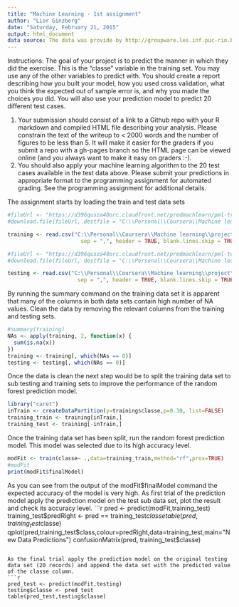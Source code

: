 ```yaml
---
title: "Machine Learning - 1st assignment"
author: "Lior Ginzberg"
date: "Saturday, February 21, 2015"
output: html_document
data source: The data was provide by http://groupware.les.inf.puc-rio.br/har
---
```


Instructions: The goal of your project is to predict the manner in which they did the exercise. This is the "classe" variable in the training set. You may use any of the other variables to predict with. You should create a report describing how you built your model, how you used cross validation, what you think the expected out of sample error is, and why you made the choices you did. You will also use your prediction model to predict 20 different test cases. 

1. Your submission should consist of a link to a Github repo with your R markdown and compiled HTML file describing your analysis. Please constrain the text of the writeup to < 2000 words and the number of figures to be less than 5. It will make it easier for the graders if you submit a repo with a gh-pages branch so the HTML page can be viewed online (and you always want to make it easy on graders :-).
2. You should also apply your machine learning algorithm to the 20 test cases available in the test data above. Please submit your predictions in appropriate format to the programming assignment for automated grading. See the programming assignment for additional details. 

The assignment starts by loading the train and test data sets
```r
#fileUrl <- "https://d396qusza40orc.cloudfront.net/predmachlearn/pml-training.csv"
#download.file(fileUrl, destfile = "C:\\Personal\\Coursera\\Machine learning\\project\\training.csv")

training <- read.csv("C:\\Personal\\Coursera\\Machine learning\\project\\training.csv", 
                       sep = ",", header = TRUE, blank.lines.skip = TRUE, na.strings = c("NA", ""))

#fileUrl <- "https://d396qusza40orc.cloudfront.net/predmachlearn/pml-testing.csv"
#download.file(fileUrl, destfile = "C:\\Personal\\Coursera\\Machine learning\\project\\test.csv")

testing <- read.csv("C:\\Personal\\Coursera\\Machine learning\\project\\test.csv", 
                      sep = ",", header = TRUE, blank.lines.skip = TRUE, na.strings = c("NA", ""))
```


By running the summary command on the training data set it is apparent that many of the columns in both data sets contain high number of NA values. Clean the data by removing the relevant columns from the training and testing sets.
```r
#summary(training)
NAs <- apply(training, 2, function(x) {
  sum(is.na(x))
})
training <- training[, which(NAs == 0)]
testing <- testing[, which(NAs == 0)]
```

Once the data is clean the next step would be to split the training data set to sub testing and training sets to improve the performance of the random forest prediction model. 

```r
library("caret")
inTrain <- createDataPartition(y=training$classe,p=0.30, list=FALSE)
training_train <- training[inTrain,]
training_test <- training[-inTrain,]
```

Once the training data set has been split, run the random forest prediction model. This model was selected due to its high accuracy level.
```r
modFit <- train(classe~ .,data=training_train,method="rf",prox=TRUE)
#modFit
print(modFit$finalModel)
```

As you can see from the output of the modFit$finalModel command the expected accuracy of the model is very high. As first trial of the prediction model apply the prediction model on the test sub data set, plot the result and check its accuracy level.  
```r
pred <- predict(modFit,training_test)
training_test$predRight <- pred == training_test$classe
table(pred,training_test$classe)
qplot(pred,training_test$class,colour=predRight,data=training_test,main="New Data Predictions")
confusionMatrix(pred, training_test$classe)
```

As the final trial apply the prediction model on the original testing data set (20 records) and append the data set with the predicted value of the classe column.  
```r
pred_test <- predict(modFit,testing)
testing$classe <- pred_test
table(pred_test,testing$classe)
```





